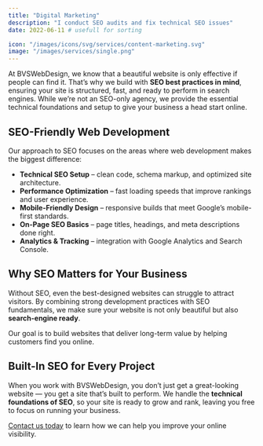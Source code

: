 ```yaml
---
title: "Digital Marketing"
description: "I conduct SEO audits and fix technical SEO issues"
date: 2022-06-11 # usefull for sorting

icon: "/images/icons/svg/services/content-marketing.svg"
image: "/images/services/single.png"
---
```


At BVSWebDesign, we know that a beautiful website is only effective if people can find it. That’s why we build with **SEO best practices in mind**, ensuring your site is structured, fast, and ready to perform in search engines. While we’re not an SEO-only agency, we provide the essential technical foundations and setup to give your business a head start online.

## SEO-Friendly Web Development

Our approach to SEO focuses on the areas where web development makes the biggest difference:

- **Technical SEO Setup** – clean code, schema markup, and optimized site architecture.  
- **Performance Optimization** – fast loading speeds that improve rankings and user experience.  
- **Mobile-Friendly Design** – responsive builds that meet Google’s mobile-first standards.  
- **On-Page SEO Basics** – page titles, headings, and meta descriptions done right.  
- **Analytics & Tracking** – integration with Google Analytics and Search Console.  

<ImageList>
  <ImageItem
    imageSrc="/images/services/seo.png"
    imageAlt="SEO optimization example"
    video_src="/videos/seo-intro.mp4"
    video_id="services-seo-video"
    video_provider="html5"
  />
</ImageList>

## Why SEO Matters for Your Business

Without SEO, even the best-designed websites can struggle to attract visitors. By combining strong development practices with SEO fundamentals, we make sure your website is not only beautiful but also **search-engine ready**.  

Our goal is to build websites that deliver long-term value by helping customers find you online.

<CardWrapper>
  <Card
    title="Technical SEO"
    description="Optimized code, site speed, and structure to help search engines crawl your site effectively."
    icon="/images/icons/svg/services/technical-seo.svg"
    buttonLabel="Contact Us"
    buttonUrl="/contact/"
  />
  <Card
    title="On-Page Optimization"
    description="Well-structured titles, headings, and meta descriptions built into your website."
    icon="/images/icons/svg/services/onpage-seo.svg"
    buttonLabel="Contact Us"
    buttonUrl="/contact/"
  />
  <Card
    title="Ongoing SEO Support"
    description="Guidance on content, keywords, and analytics to keep your site improving over time."
    icon="/images/icons/svg/services/seo-support.svg"
    buttonLabel="Contact Us"
    buttonUrl="/contact/"
  />
</CardWrapper>

## Built-In SEO for Every Project

When you work with BVSWebDesign, you don’t just get a great-looking website — you get a site that’s built to perform. We handle the **technical foundations of SEO**, so your site is ready to grow and rank, leaving you free to focus on running your business.  

[Contact us today](/contact/) to learn how we can help you improve your online visibility.

